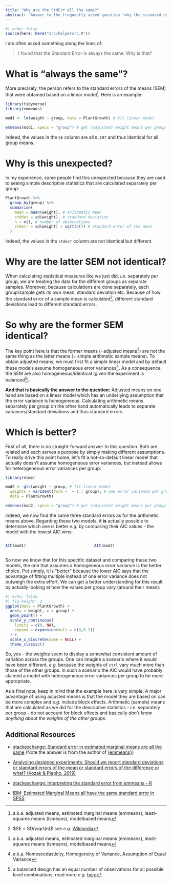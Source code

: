 ```yaml
---
title: "Why are the StdErr all the same?"
abstract: "Answer to the frequently asked question 'why the standard errors of the means are all the same'"
---
```


```r
#| echo: false
source(here::here("src/helpersrc.R"))
```

I am often asked something along the lines of:

> I found that the Standard Error is always the same. Why is that?

# What is "always the same"?

More precisely, the person refers to the standard errors of the means (SEM) that were obtained based on a linear model[^1]. Here is an example:

[^1]: a.k.a. adjusted means, estimated marginal means (emmeans), least-squares means (lsmeans), modelbased means

```r
library(tidyverse)
library(emmeans)

mod1 <- lm(weight ~ group, data = PlantGrowth) # fit linear model
  
emmeans(mod1, specs = "group") # get (adjusted) weight means per group
```

Indeed, the values in the `SE` column are all `0.197` and thus identical for all group means.

# Why is this unexpected?

In my experience, some people find this unexpected because they are used to seeing simple descriptive statistics that are calculated separately per group:

```r
PlantGrowth %>%
  group_by(group) %>%
  summarise(
    mean = mean(weight), # arithmetic mean
    stddev = sd(weight), # standard deviation
    n = n(), # number of observations
    stderr = sd(weight) / sqrt(n()) # standard error of the mean
  )
```

Indeed, the values in the `stderr` column are not identical but different.

# Why are the latter SEM not identical?

When calculating statistical measures like we just did, *i.e.* separately per group, we are treating the data for the different groups as separate samples. Moreover, because calculations are done separately, each group/sample gets its own mean, standard deviation etc. Because of how the standard error of a sample mean is calculated[^2], different standard deviations lead to different standard errors. 

[^2]: $SE = SD/\sqrt(n)$ see *e.g.* [Wikipedia](https://www.wikiwand.com/en/Standard_error#Standard_error_of_the_sample_mean)

# So why are the former SEM identical?

The key point here is that the former means (=adjusted means[^3]) are not the same thing as the latter means (= simple arithmetic sample means). To obtain adjusted means, we must first fit a simple linear model and by default these models assume homogeneous error variances[^4]. As a consequence, the SEM are also homogeneous/identical (given the experiment is balanced[^5]). 

**And that is basically the answer to the question:** Adjusted means on one hand are based on a linear model which has an underlying assumption that the error variance is homogeneous. Calculating arithmetic means separately per group on the other hand automatically leads to separate variances/standard deviations and thus standard errors.

[^3]: a.k.a. adjusted means, estimated marginal means (emmeans), least-squares means (lsmeans), modelbased means

[^4]: a.k.a. Homoscedasticity, Homogeneity of Variance, Assumption of Equal Variance

[^5]: a balanced design has an equal number of observations for all possible level combinations; read more *e.g.* [here](https://www.statisticshowto.com/balanced-and-unbalanced-designs/)

# Which is better?

First of all, there is no straight-forward answer to this question. Both are related and each serves a purpose by simply making different assumptions. To really drive this point home, let's fit a not-so-default linear model that actually doesn't assume homogeneous error variances, but instead allows for heterogeneous error variances per group:

```r
library(nlme)

mod2 <- gls(weight ~ group, # fit linear model
  weights = varIdent(form =  ~ 1 | group), # one error variance per group
  data = PlantGrowth)

emmeans(mod2, specs = "group") # get (adjusted) weight means per group
```

Indeed, we now find the same three standard errors as for the arithmetic means above. Regarding these two models, it **is** actually possible to determine which one is better *e.g.* by comparing their AIC values - the model with the lowest AIC wins:

::: columns
::: {.column width="49%"}
```r
AIC(mod1)
```
:::

::: {.column width="2%"}
:::

::: {.column width="49%"}
```r
AIC(mod2)
```
:::
:::

So now we know that for this specific dataset and comparing these two models, the one that assumes a homogeneous error variance is the better choice. Put simply, it is "better" because the lower AIC says that the advantage of fitting multiple instead of one error variance does not outweigh the extra effort. We can get a better understanding for this result by actually looking at how the values per group vary (around their mean):

```r
#| echo: false
#| fig-height: 2
ggplot(data = PlantGrowth) +
  aes(y = weight, x = group) +
  geom_point() +
  scale_y_continuous(
    limits = c(0, NA),
    expand = expansion(mult = c(0,0.1))
  ) +
  scale_x_discrete(name = NULL) +
  theme_classic()
```

So, yes - the weights seem to display a somewhat consistent amount of variation across the groups. One can imagine a scenario where it would have been different, *e.g.* because the weights of `ctrl` vary much more than those of the other groups. In such a scenario the AIC would have probably claimed a model with heterogeneous error variances per group to be more appropriate.

As a final note, keep in mind that the example here is very simple. A major advantage of using adjusted means is that the model they are based on can be more complex and *e.g.* include block effects. Arithmetic (sample) means that are calculated as we did for the descriptive statistics - *i.e.* separately per group - do not account for block effects and basically *don't know anything about the weights of the other groups*.

:::{.callout-tip collapse="true"}
## Additional Resources

-   [stackexchange: Standard error in estimated marginal means are all the same](https://stats.stackexchange.com/questions/444707/standard-error-in-estimated-marginal-means-are-all-the-same) (Note the answer is from the author of [{emmeans}](https://cran.r-project.org/web/packages/emmeans/index.html))

-   [Analyzing designed experiments: Should we report standard deviations or standard errors of the mean or standard errors of the difference or what? (Kozak & Piepho, 2019)](https://www.cambridge.org/core/journals/experimental-agriculture/article/abs/analyzing-designed-experiments-should-we-report-standard-deviations-or-standard-errors-of-the-mean-or-standard-errors-of-the-difference-or-what/92DB0AF151C157B9C6E2FA40F9C9B635)

-   [stackexchange: Interpreting the standard error from emmeans - R](https://stats.stackexchange.com/questions/369532/interpreting-the-standard-error-from-emmeans-r)

-   [IBM: Estimated Marginal Means all have the same standard error in SPSS](https://www.ibm.com/support/pages/estimated-marginal-means-all-have-same-standard-error-spss)
:::
